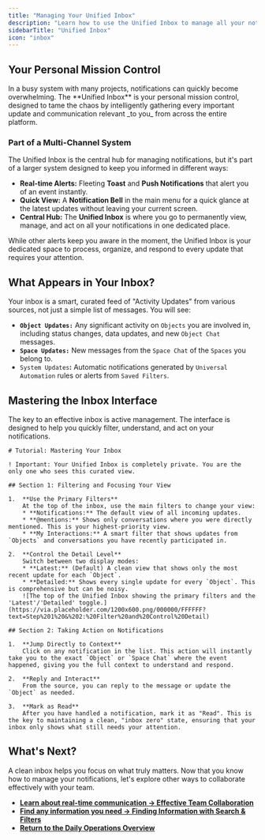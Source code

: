 ```yaml
---
title: "Managing Your Unified Inbox"
description: "Learn how to use the Unified Inbox to manage all your notifications, @mentions, and updates in one place, helping you stay focused and avoid information overload."
sidebarTitle: "Unified Inbox"
icon: "inbox"
---
```


## Your Personal Mission Control

<Info>
  In a busy system with many projects, notifications can quickly become overwhelming. The **Unified Inbox** is your personal mission control, designed to tame the chaos by intelligently gathering every important update and communication relevant _to you_ from across the entire platform.
</Info>

### Part of a Multi-Channel System

The Unified Inbox is the central hub for managing notifications, but it's part of a larger system designed to keep you informed in different ways:

- **Real-time Alerts:** Fleeting **Toast** and **Push Notifications** that alert you of an event instantly.
- **Quick View:** A **Notification Bell** in the main menu for a quick glance at the latest updates without leaving your current screen.
- **Central Hub:** The **Unified Inbox** is where you go to permanently view, manage, and act on all your notifications in one dedicated place.

<Card title="Unified Inbox" icon="inbox" iconType="duotone">
  While other alerts keep you aware in the moment, the Unified Inbox is your dedicated space to process, organize, and respond to every update that requires your attention.
</Card>

## What Appears in Your Inbox?

Your inbox is a smart, curated feed of "Activity Updates" from various sources, not just a simple list of messages. You will see:

- **`Object Updates:`** Any significant activity on `Objects` you are involved in, including status changes, data updates, and new `Object Chat` messages.
- **`Space Updates:`** New messages from the `Space Chat` of the `Spaces` you belong to.
- `System Updates`**:** Automatic notifications generated by `Universal Automation` rules or alerts from `Saved Filters`.

## Mastering the Inbox Interface

The key to an effective inbox is active management. The interface is designed to help you quickly filter, understand, and act on your notifications.

```guidejar
# Tutorial: Mastering Your Inbox

! Important: Your Unified Inbox is completely private. You are the only one who sees this curated view.

## Section 1: Filtering and Focusing Your View

1.  **Use the Primary Filters**
    At the top of the inbox, use the main filters to change your view:
    * **Notifications:** The default view of all incoming updates.
    * **@mentions:** Shows only conversations where you were directly mentioned. This is your highest-priority view.
    * **My Interactions:** A smart filter that shows updates from `Objects` and conversations you have recently participated in.

2.  **Control the Detail Level**
    Switch between two display modes:
    * **Latest:** (Default) A clean view that shows only the most recent update for each `Object`.
    * **Detailed:** Shows every single update for every `Object`. This is comprehensive but can be noisy.
    ![The top of the Unified Inbox showing the primary filters and the 'Latest'/'Detailed' toggle.](https://via.placeholder.com/1200x600.png/000000/FFFFFF?text=Step%201%20&%202:%20Filter%20and%20Control%20Detail)

## Section 2: Taking Action on Notifications

1.  **Jump Directly to Context**
    Click on any notification in the list. This action will instantly take you to the exact `Object` or `Space Chat` where the event happened, giving you the full context to understand and respond.

2.  **Reply and Interact**
    From the source, you can reply to the message or update the `Object` as needed.

3.  **Mark as Read**
    After you have handled a notification, mark it as "Read". This is the key to maintaining a clean, "inbox zero" state, ensuring that your inbox only shows what still needs your attention.
```

## What's Next?

A clean inbox helps you focus on what truly matters. Now that you know how to manage your notifications, let's explore other ways to collaborate effectively with your team.

- [**Learn about real-time communication → Effective Team Collaboration**](https://www.google.com/search?q=/use-and-operate/collaboration)
- [**Find any information you need → Finding Information with Search & Filters**](https://www.google.com/search?q=/use-and-operate/search-and-filter)
- [**Return to the Daily Operations Overview**](https://www.google.com/search?q=/use-and-operate/)